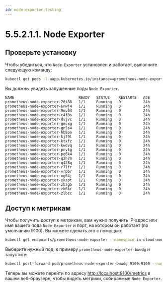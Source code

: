 ```yaml
---
id: node-exporter-testing
---
```


# 5.5.2.1.1. Node Exporter

## Проверьте установку

Чтобы убедиться, что `Node Exporter` установлен и работает, выполните следующую команду:

```bash
kubectl get pods -l aapp.kubernetes.io/instance==prometheus-node-exporter --namespace in-cloud-monitoring-nodes
```

Вы должны увидеть запущенные поды `Node Exporter`.
```
NAME                             READY   STATUS    RESTARTS   AGE
prometheus-node-exporter-26t88   1/1     Running   0          24h
prometheus-node-exporter-6nwj4   1/1     Running   0          24h
prometheus-node-exporter-9mv64   1/1     Running   0          24h
prometheus-node-exporter-c4f8s   1/1     Running   0          24h
prometheus-node-exporter-dvjvc   1/1     Running   0          24h
prometheus-node-exporter-gmsxg   1/1     Running   0          24h
prometheus-node-exporter-gn5s4   1/1     Running   0          24h
prometheus-node-exporter-hb8pn   1/1     Running   0          24h
prometheus-node-exporter-kj79l   1/1     Running   0          24h
prometheus-node-exporter-ktxfz   1/1     Running   0          24h
prometheus-node-exporter-kwdvq   1/1     Running   0          24h
prometheus-node-exporter-pnvtg   1/1     Running   0          24h
prometheus-node-exporter-pq6k4   1/1     Running   0          24h
prometheus-node-exporter-q2h7m   1/1     Running   0          24h
prometheus-node-exporter-q428q   1/1     Running   0          24h
prometheus-node-exporter-r7lfr   1/1     Running   0          24h
prometheus-node-exporter-vrpbr   1/1     Running   0          24h
prometheus-node-exporter-xg64j   1/1     Running   0          24h
prometheus-node-exporter-xkspt   1/1     Running   0          24h
prometheus-node-exporter-zbzg5   1/1     Running   0          24h
prometheus-node-exporter-zk6kr   1/1     Running   0          24h
prometheus-node-exporter-zlbcc   1/1     Running   0          24h
```

## Доступ к метрикам

Чтобы получить доступ к метрикам, вам нужно получить IP-адрес или имя вашего пода `Node Exporter` и порт, на котором он работает (по умолчанию 9100). Вы можете сделать это с помощью:

```bash
kubectl get endpoints/prometheus-node-exporter --namespace in-cloud-monitoring-nodes  -o json

```
Выберите нужный под, к примеру `prometheus-node-exporter-bwwdg` и запустите:

```bash
kubectl port-forward pod/prometheus-node-exporter-bwwdg 9100:9100 --namespace in-cloud-monitoring-nodes
```

Теперь вы можете перейти по адресу [http://localhost:9100/metrics](http://localhost:9100/metrics) в вашем веб-браузере, чтобы видеть метрики, собираемые `Node Exporter`.

